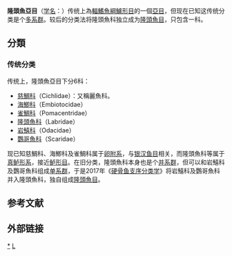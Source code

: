 {{Automatic taxobox
| taxon = Labroidei
| authority = 
| image = Altum pic 2.jpg
| image_caption = [[普通神仙鱼|普通神仙鱼]] ''Pterophyllum altum''
| subdivision_ranks = [[科|科]]
| subdivision =
*[[慈鯛科|慈鯛科]] Cichlidae
*[[海鯽科|海鯽科]] Embiotocidae
*[[雀鯛科|雀鯛科]] Pomacentridae
*[[隆頭魚科|隆頭魚科]] Labridae
*[[岩鱚科|岩鱚科]] Odacidae
*[[鸚哥魚科|鸚哥魚科]] Scaridae
}}
'''隆頭魚亞目'''（[[学名|学名]]：{{lang|la|Labroidei}}）传统上為[[輻鰭魚綱|輻鰭魚綱]][[鱸形目|鱸形目]]的一個[[亞目|亞目]]，但现在已知这传统分类是个[[多系群|多系群]]。较后的分类法将隆頭魚科独立成为[[隆頭魚目|隆頭魚目]]，只包含一科。{{r|deepfin|PLoS}}

==分類==
===传统分类===
传统上，隆頭魚亞目下分6科：
*[[慈鯛科|慈鯛科]]（Cichlidae）：又稱麗魚科。
*[[海鯽科|海鯽科]]（Embiotocidae）
*[[雀鯛科|雀鯛科]]（Pomacentridae）
*[[隆頭魚科|隆頭魚科]]（Labridae）
*[[岩鱚科|岩鱚科]]（Odacidae）
*[[鸚哥魚科|鸚哥魚科]]（Scaridae）

现已知慈鯛科、海鯽科及雀鯛科属于[[卵附系|卵附系]]，与[[银汉鱼目|银汉鱼目]]相关，而隆頭魚科等属于[[真鲈形系|真鲈形系]]，接近[[鲈形目|鲈形目]]。在旧分类，隆頭魚科本身也是个[[并系群|并系群]]，但可以和岩鱚科及鸚哥魚科组成[[单系群|单系群]]，于是2017年《[[硬骨鱼支序分类学|硬骨鱼支序分类学]]》将岩鱚科及鸚哥魚科并入隆頭魚科，独自组成[[隆頭魚目|隆頭魚目]]。{{r|deepfin|PLoS}}

== 参考文献 ==
{{reflist|refs=
<ref name="deepfin">{{cite journal|last1=Betancur-R|first1=Ricardo|last2=Wiley|first2=Edward O.|last3=Arratia|first3=Gloria|last4=Acero|first4=Arturo|last5=Bailly|first5=Nicolas|last6=Miya|first6=Masaki|last7=Lecointre|first7=Guillaume|last8=Ortí|first8=Guillermo|title=Phylogenetic classification of bony fishes|journal=''BMC Evolutionary Biology''|date=2017-07-06|volume=17|pages=162|doi=10.1186/s12862-017-0958-3|url=https://bmcevolbiol.biomedcentral.com/articles/10.1186/s12862-017-0958-3|issn=1471-2148|author=|access-date=2019-01-20|archive-url=https://web.archive.org/web/20190322032046/https://bmcevolbiol.biomedcentral.com/articles/10.1186/s12862-017-0958-3|archive-date=2019-03-22|dead-url=yes}}</ref>
<ref name="PLoS">Betancur-R., R., R.E. Broughton, E.O. Wiley, K. Carpenter, J.A. Lopez, C. Li, N.I. Holcroft, D. Arcila, M. Sanciangco, J. Cureton, F. Zhang, T. Buser, M. Campbell, T. Rowley, J.A. Ballesteros, G. Lu, T. Grande, G. Arratia & G. Ortí. 2013. ''The tree of life and a new classification of bony fishes''. [http://currents.plos.org/treeoflife/article/the-tree-of-life-and-a-new-classification-of-bony-fishes/ PLoS Currents Tree of Life]. 2013 Apr 18.</ref>
}}

==外部链接==
{{commonscat|Labroidei}}
{{taxonbar}}

[[Category:隆頭魚亞目|*]]
[[Category:鲈形目|L]]